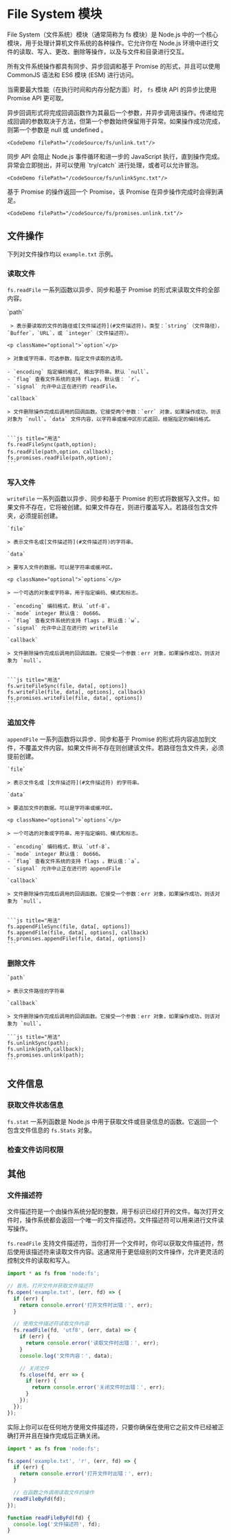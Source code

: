
# File System 模块

File System（文件系统）模块（通常简称为 fs 模块）是 Node.js 中的一个核心模块，用于处理计算机文件系统的各种操作。它允许你在 Node.js 环境中进行文件的读取、写入、更改、删除等操作，以及与文件和目录进行交互。

所有文件系统操作都具有同步、异步回调和基于 Promise 的形式，并且可以使用 CommonJS 语法和 ES6 模块 (ESM) 进行访问。

当需要最大性能（在执行时间和内存分配方面）时， `fs` 模块 API 的异步比使用 Promise API 更可取。

<Tabs>
  <TabItem value="异步示例">
    异步回调形式将完成回调函数作为其最后一个参数，并异步调用该操作。传递给完成回调的参数取决于方法，但第一个参数始终保留用于异常。如果操作成功完成，则第一个参数是 null 或 undefined 。
    
    <CodeDemo filePath="/codeSource/fs/unlink.txt"/>

  </TabItem>
  <TabItem value="同步示例">
    同步 API 会阻止 Node.js 事件循环和进一步的 JavaScript 执行，直到操作完成。异常会立即抛出，并可以使用 `try/catch` 进行处理，或者可以允许冒泡。

    <CodeDemo filePath="/codeSource/fs/unlinkSync.txt"/>

  </TabItem>
  <TabItem value="Promise 示例">
    基于 Promise 的操作返回一个 Promise，该 Promise 在异步操作完成时会得到满足。

    <CodeDemo filePath="/codeSource/fs/promises.unlink.txt"/>

  </TabItem>
</Tabs>

## 文件操作

下列对文件操作均以 `example.txt` 示例。

<CodeDemo
  filePath="/codeSource/fs/example.txt"
  language="txt"
  title="example.txt"
/>

### 读取文件

`fs.readFile` 一系列函数以异步、同步和基于 Promise 的形式来读取文件的全部内容。

<Tabs>
  <TabItem value="语法">
    `path`

     > 表示要读取的文件的路径或[文件描述符](#文件描述符)。类型：`string`（文件路径），`Buffer`，`URL`，或 `integer`（文件描述符）。

    <p className="optional">`option`</p>

    > 对象或字符串，可选参数，指定文件读取的选项。

    - `encoding` 指定编码格式, 输出字符串。默认 `null`。
    - `flag` 查看文件系统的支持 flags，默认值： `r`。
    - `signal` 允许中止正在进行的 readFile。

    `callback`

    > 文件删除操作完成后调用的回调函数。它接受两个参数：`err` 对象，如果操作成功，则该对象为 `null`。`data` 文件内容，以字符串或缓冲区形式返回，根据指定的编码格式。


    ```js title="用法"
    fs.readFileSync(path,option);
    fs.readFile(path,option，callback);
    fs.promises.readFile(path,option);
    ```

  </TabItem>
  <TabItem value="异步示例">
    <CodeDemo filePath="/codeSource/fs/readFile.txt"/>
  </TabItem>
  <TabItem value="同步示例">
    <CodeDemo filePath="/codeSource/fs/readFileSync.txt"/>
  </TabItem>
  <TabItem value="Promise 示例">
    <CodeDemo filePath="/codeSource/fs/promises.readFile.txt"/>
  </TabItem>
</Tabs>

### 写入文件

`writeFile` 一系列函数以异步、同步和基于 Promise 的形式将数据写入文件。如果文件不存在，它将被创建。如果文件存在，则进行覆盖写入。若路径包含文件夹，必须提前创建。

<Tabs>
  <TabItem value="语法">

    `file`

    > 表示文件名或[文件描述符](#文件描述符)的字符串。

    `data`

    > 要写入文件的数据。可以是字符串或缓冲区。

    <p className="optional">`options`</p>

    > 一个可选的对象或字符串，用于指定编码、模式和标志。

    - `encoding` 编码格式，默认 `utf-8`。
    - `mode` integer 默认值： 0o666。
    - `flag` 查看文件系统的支持 flags 。默认值：`w`。
    - `signal` 允许中止正在进行的 writeFile

    `callback`

    > 文件删除操作完成后调用的回调函数。它接受一个参数：err 对象，如果操作成功，则该对象为 `null`。


    ```js title="用法"
    fs.writeFileSync(file, data[, options])
    fs.writeFile(file, data[, options], callback)
    fs.promises.writeFile(file, data[, options])
    ```

  </TabItem>
  <TabItem value="异步示例">
    <CodeDemo filePath="/codeSource/fs/writeFile.txt"/>
  </TabItem>
  <TabItem value="同步示例">
    <CodeDemo filePath="/codeSource/fs/writeFileSync.txt"/>
  </TabItem>
  <TabItem value="Promise 示例">
    <CodeDemo filePath="/codeSource/fs/promises.writeFile.txt"/>
  </TabItem>
</Tabs>

### 追加文件

`appendFile` 一系列函数将以异步、同步和基于 Promise 的形式将内容追加到文件，不覆盖文件内容。如果文件尚不存在则创建该文件。若路径包含文件夹，必须提前创建。

<Tabs>
  <TabItem value="语法">

    `file`

    > 表示文件名或 [文件描述符](#文件描述符) 的字符串。

    `data`

    > 要追加文件的数据。可以是字符串或缓冲区。

    <p className="optional">`options`</p>

    > 一个可选的对象或字符串，用于指定编码、模式和标志。

    - `encoding` 编码格式，默认 `utf-8`。
    - `mode` integer 默认值： 0o666。
    - `flag` 查看文件系统的支持 flags 。默认值：`a`。
    - `signal` 允许中止正在进行的 appendFile

    `callback`

    > 文件删除操作完成后调用的回调函数。它接受一个参数：err 对象，如果操作成功，则该对象为 `null`。


    ```js title="用法"
    fs.appendFileSync(file, data[, options])
    fs.appendFile(file, data[, options], callback)
    fs.promises.appendFile(file, data[, options])
    ```

  </TabItem>
  <TabItem value="异步示例">
    <CodeDemo filePath="/codeSource/fs/appendFile.txt"/>
  </TabItem>
  <TabItem value="同步示例">
    <CodeDemo filePath="/codeSource/fs/appendFileSync.txt"/>
  </TabItem>
  <TabItem value="Promise 示例">
    <CodeDemo filePath="/codeSource/fs/promises.appendFile.txt"/>
  </TabItem>
</Tabs>

### 删除文件

<Tabs>
  <TabItem value="语法">

    `path`

    > 表示文件路径的字符串

    `callback`

    > 文件删除操作完成后调用的回调函数。它接受一个参数：err 对象，如果操作成功，则该对象为 `null`。

    ```js title="用法"
    fs.unlinkSync(path);
    fs.unlink(path,callback);
    fs.promises.unlink(path);
    ```

  </TabItem>
  <TabItem value="异步示例">
    <CodeDemo filePath="/codeSource/fs/unlink.txt"/>
  </TabItem>
  <TabItem value="同步示例">
    <CodeDemo filePath="/codeSource/fs/unlinkSync.txt"/>
  </TabItem>
  <TabItem value="Promise 示例">
    <CodeDemo filePath="/codeSource/fs/promises.unlink.txt"/>
  </TabItem>
</Tabs>

## 文件信息

### 获取文件状态信息

`fs.stat` 一系列函数是 Node.js 中用于获取文件或目录信息的函数。它返回一个包含文件信息的 `fs.Stats` 对象。

<Tabs>
  <TabItem value="语法"></TabItem>
  <TabItem value="异步示例"></TabItem>
  <TabItem value="同步示例"></TabItem>
  <TabItem value="Promise 示例"></TabItem>
</Tabs>

### 检查文件访问权限

## 其他

### 文件描述符

文件描述符是一个由操作系统分配的整数，用于标识已经打开的文件。每次打开文件时，操作系统都会返回一个唯一的文件描述符。文件描述符可以用来进行文件读写操作。

`fs.readFile` 支持文件描述符，当你打开一个文件时，你可以获取文件描述符，然后使用该描述符来读取文件内容。这通常用于更低级别的文件操作，允许更灵活的控制文件的读取和写入。

```js title="示例"
import * as fs from 'node:fs';

// 首先，打开文件并获取文件描述符
fs.open('example.txt', (err, fd) => {
  if (err) {
    return console.error('打开文件时出错：', err);
  }

  // 使用文件描述符读取文件内容
  fs.readFile(fd, 'utf8', (err, data) => {
    if (err) {
      return console.error('读取文件时出错：', err);
    }
    console.log('文件内容：', data);

    // 关闭文件
    fs.close(fd, err => {
      if (err) {
        return console.error('关闭文件时出错：', err);
      }
    });
  });
});
```

实际上你可以在任何地方使用文件描述符，只要你确保在使用它之前文件已经被正确打开并且在操作完成后正确关闭。

```js
import * as fs from 'node:fs';

fs.open('example.txt', 'r', (err, fd) => {
  if (err) {
    return console.error('打开文件时出错：', err);
  }

  // 在函数之外调用读取文件的操作
  readFileByFd(fd);
});

function readFileByFd(fd) {
  console.log('文件描述符', fd);
}
```